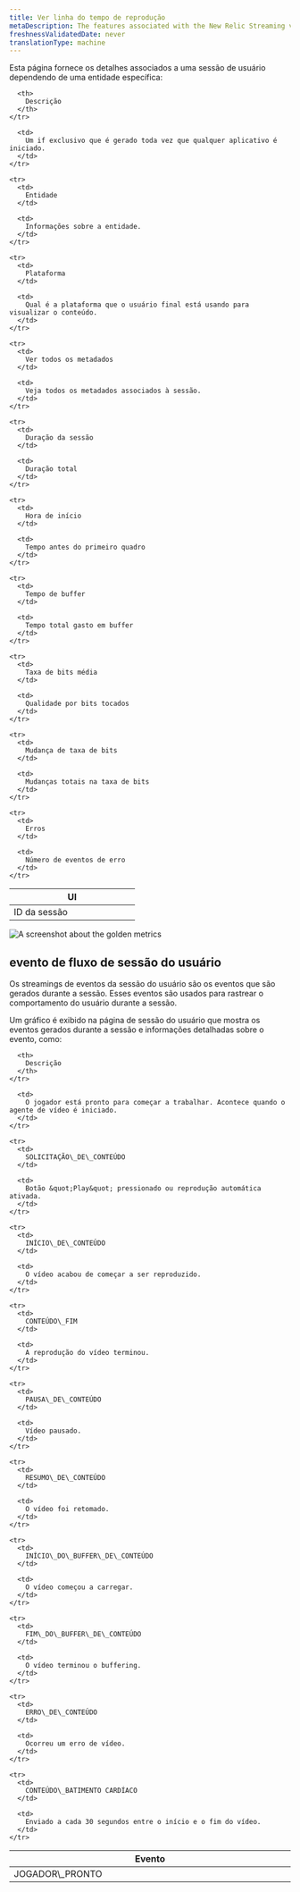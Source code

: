 ```yaml
---
title: Ver linha do tempo de reprodução
metaDescription: The features associated with the New Relic Streaming video & ads.
freshnessValidatedDate: never
translationType: machine
---
```


Esta página fornece os detalhes associados a uma sessão de usuário dependendo de uma entidade específica:

<table>
  <thead>
    <tr>
      <th width="50%">
        UI
      </th>

      <th>
        Descrição
      </th>
    </tr>
  </thead>

  <tbody>
    <tr>
      <td>
        ID da sessão
      </td>

      <td>
        Um if exclusivo que é gerado toda vez que qualquer aplicativo é iniciado.
      </td>
    </tr>

    <tr>
      <td>
        Entidade
      </td>

      <td>
        Informações sobre a entidade.
      </td>
    </tr>

    <tr>
      <td>
        Plataforma
      </td>

      <td>
        Qual é a plataforma que o usuário final está usando para visualizar o conteúdo.
      </td>
    </tr>

    <tr>
      <td>
        Ver todos os metadados
      </td>

      <td>
        Veja todos os metadados associados à sessão.
      </td>
    </tr>

    <tr>
      <td>
        Duração da sessão
      </td>

      <td>
        Duração total
      </td>
    </tr>

    <tr>
      <td>
        Hora de início
      </td>

      <td>
        Tempo antes do primeiro quadro
      </td>
    </tr>

    <tr>
      <td>
        Tempo de buffer
      </td>

      <td>
        Tempo total gasto em buffer
      </td>
    </tr>

    <tr>
      <td>
        Taxa de bits média
      </td>

      <td>
        Qualidade por bits tocados
      </td>
    </tr>

    <tr>
      <td>
        Mudança de taxa de bits
      </td>

      <td>
        Mudanças totais na taxa de bits
      </td>
    </tr>

    <tr>
      <td>
        Erros
      </td>

      <td>
        Número de eventos de erro
      </td>
    </tr>
  </tbody>
</table>

<img title="Streamng video & ads golden metrics" alt="A screenshot about the golden metrics" src="/images/sessions-id.webp" />

## evento de fluxo de sessão do usuário

Os streamings de eventos da sessão do usuário são os eventos que são gerados durante a sessão. Esses eventos são usados para rastrear o comportamento do usuário durante a sessão.

Um gráfico é exibido na página de sessão do usuário que mostra os eventos gerados durante a sessão e informações detalhadas sobre o evento, como:

<table>
  <thead>
    <tr>
      <th width="25%">
        Evento
      </th>

      <th>
        Descrição
      </th>
    </tr>
  </thead>

  <tbody>
    <tr>
      <td>
        JOGADOR\_PRONTO
      </td>

      <td>
        O jogador está pronto para começar a trabalhar. Acontece quando o agente de vídeo é iniciado.
      </td>
    </tr>

    <tr>
      <td>
        SOLICITAÇÃO\_DE\_CONTEÚDO
      </td>

      <td>
        Botão &quot;Play&quot; pressionado ou reprodução automática ativada.
      </td>
    </tr>

    <tr>
      <td>
        INÍCIO\_DE\_CONTEÚDO
      </td>

      <td>
        O vídeo acabou de começar a ser reproduzido.
      </td>
    </tr>

    <tr>
      <td>
        CONTEÚDO\_FIM
      </td>

      <td>
        A reprodução do vídeo terminou.
      </td>
    </tr>

    <tr>
      <td>
        PAUSA\_DE\_CONTEÚDO
      </td>

      <td>
        Vídeo pausado.
      </td>
    </tr>

    <tr>
      <td>
        RESUMO\_DE\_CONTEÚDO
      </td>

      <td>
        O vídeo foi retomado.
      </td>
    </tr>

    <tr>
      <td>
        INÍCIO\_DO\_BUFFER\_DE\_CONTEÚDO
      </td>

      <td>
        O vídeo começou a carregar.
      </td>
    </tr>

    <tr>
      <td>
        FIM\_DO\_BUFFER\_DE\_CONTEÚDO
      </td>

      <td>
        O vídeo terminou o buffering.
      </td>
    </tr>

    <tr>
      <td>
        ERRO\_DE\_CONTEÚDO
      </td>

      <td>
        Ocorreu um erro de vídeo.
      </td>
    </tr>

    <tr>
      <td>
        CONTEÚDO\_BATIMENTO CARDÍACO
      </td>

      <td>
        Enviado a cada 30 segundos entre o início e o fim do vídeo.
      </td>
    </tr>
  </tbody>
</table>